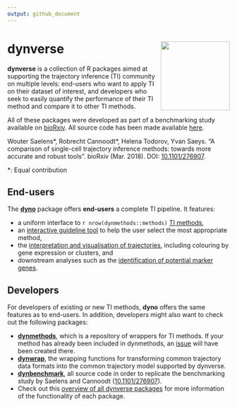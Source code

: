 ```yaml
---
output: github_document
---
```


<!-- README.md is generated from README.Rmd. Please edit that file -->

# dynverse <img src="docs/logo.png" align="right" width="156" height="156" />

**dynverse** is a collection of R packages aimed at supporting the trajectory inference (TI) community on multiple levels: end-users who want to apply TI on their dataset of interest, and developers who seek to easily quantify the performance of their TI method and compare it to other TI methods.

All of these packages were developed as part of a benchmarking study available on [bioRxiv](https://doi.org/10.1101/276907). All source code has been made available [here](https://github.com/dynverse/dynbenchmark).

Wouter Saelens\*, Robrecht Cannoodt\*, Helena Todorov, Yvan Saeys. “A comparison of single-cell trajectory inference methods: towards more accurate and robust tools”. bioRxiv (Mar. 2018). DOI: [10.1101/276907](https://doi.org/10.1101/276907).

\*: Equal contribution

## End-users
The **[dyno](https://github.com/dynverse/dyno)** package offers **end-users** a complete TI pipeline. It features:

* a uniform interface to `r nrow(dynmethods::methods)` [TI methods](https://github.com/dynverse/dynmethods#list-of-included-methods),
* an [interactive guideline tool](https://github.com/dynverse/dyno#selecting-the-most-optimal-ti-methods) to help the user select the most appropriate method, 
* the [interpretation and visualisation of trajectories](https://github.com/dynverse/dyno#plotting-the-trajectory), including colouring by gene expression or clusters, and
* downstream analyses such as the [identification of potential marker genes](https://github.com/dynverse/dyno#plotting-relevant-features).

## Developers
For developers of existing or new TI methods, **dyno** offers the same features as to end-users. In addition, developers might also want to check out the following packages:

* **[dynmethods](https://github.com/dynverse/dynmethods)**, which is a repository of wrappers for TI methods. If your method has already been included in dynmethods, an [issue](https://github.com/dynverse/dynmethods/issues) will have been created there. 
* **[dynwrap](https://github.com/dynverse/dynwrap)**, the wrapping functions for transforming common trajectory data formats into the common trajectory model supported by dynverse.
* **[dynbenchmark](https://github.com/dynverse/dynbenchmark)**, all source code in order to replicate the benchmarking study by Saelens and Cannoodt ([10.1101/276907](https://doi.org/10.1101/276907)).
* Check out this [overview of all dynverse packages](overview.md) for more information of the functionality of each package.


